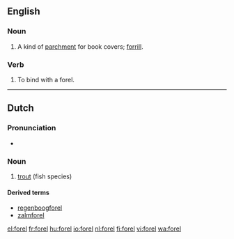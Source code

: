 ==English==

===Noun===
{{en-noun|?}}

# A kind of [[parchment]] for book covers; [[forrill]].

===Verb===
{{en-verb|forel|l|ing}}

# To bind with a forel.
#: {{rfquotek|Fuller}}

{{Webster 1913}}

----

==Dutch==
{{wikipedia|lang=nl}}

===Pronunciation===
* {{audio|nl-forel.ogg|forel}}

===Noun===
{{nl-noun|m|forellen|forelletje}}

# [[trout]] (fish species)

====Derived terms====
* [[regenboogforel]]
* [[zalmforel]]

[[el:forel]]
[[fr:forel]]
[[hu:forel]]
[[io:forel]]
[[nl:forel]]
[[fi:forel]]
[[vi:forel]]
[[wa:forel]]